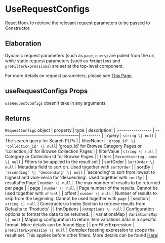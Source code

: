 
<Meta of={meta} />

# UseRequestConfigs
React Hook to retrieve the relevant request parameters to be passed to Constructor.

## Elaboration
Dynamic request parameters (such as `page`, `query`) are pulled from the url, while static request parameters (such as `fmtOptions` and `preFilterExpressions`) are set at the top-level component.

For more details on request parameters, please see [This Page](https://www.todo.com).

## useRequestConfigs Props
`useRequestConfigs` doesn't take in any arguments.

## Returns
`RequestConfigs` object
  | property            | type                                   | description|
  | :-----------------  | ---------------------------------------| :--------- |
  | query               | `string \| null`                       | The search query for Search PLPs |
  | filterName          | `'group_id' \| 'collection_id' \| null`| 'group_id' for Browse Category Pages or 'collection_id' for Browse Collection Pages |
  | filterValue         | `string \| null`                       | Category or Collection Id for Browse Pages |
  | filters             | `Record<string, any> \| null`          | Filters to be applied to the result set |
  | sortOrder           | `SortOrder \| null`                    | Metadata field to sort on. Used together with `sortOrder` |
  | sortBy              | `'ascending' \| 'descending' \| null`  | 'ascending' to sort from lowest to highest and vice-versa for 'descending'. Used together with `sortBy` |
  | resultsPerPage      | `number \| null`                       | The max number of results to be returned per page |
  | page                | `number \| null`                       | Page number of the results. Cannot be used together with `offset` |
  | offset              | `number \| null`                       | Number of results to skip from the beginning. Cannot be used together with `page` |
  | section             | `string \| null`                       | Constructor.io Index Section to retrieve results from. Defaults to 'Products'  |
  | fmtOptions          | `FmtOptions \| null`                   | Configuration options to format the data to be returned. |
  | variationsMap       | `VariationsMap \| null`                | Mapping configuration to return item variations data in a specific format. More details can be found [Here](https://docs.constructor.io/rest_api/variations_mapping/) |
  | preFilterExpression | `preFilterExpression \| null`          | Complex faceting expression to scope the result set. This applies before other filters. More details can be found [Here](https://docs.constructor.io/rest_api/collections/#add-items-dynamically)|